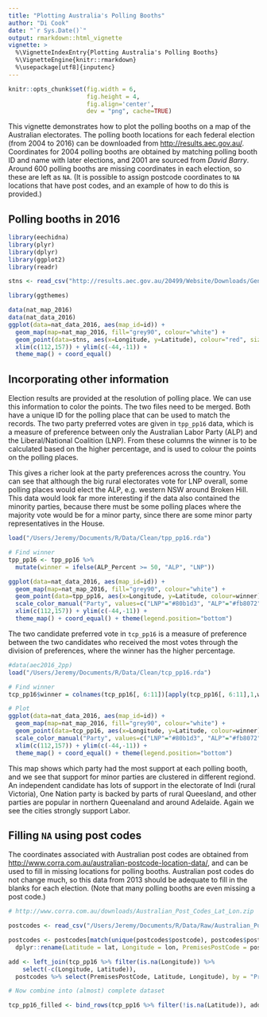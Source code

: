 ```yaml
---
title: "Plotting Australia's Polling Booths"
author: "Di Cook"
date: "`r Sys.Date()`"
output: rmarkdown::html_vignette
vignette: >
  %\VignetteIndexEntry{Plotting Australia's Polling Booths}
  %\VignetteEngine{knitr::rmarkdown}
  %\usepackage[utf8]{inputenc}
---
```


```r
knitr::opts_chunk$set(fig.width = 6,
                      fig.height = 4,
                      fig.align='center',
                      dev = "png", cache=TRUE)
```

This vignette demonstrates how to plot the polling booths on a map of the Australian electorates. The polling booth locations for each federal election (from 2004 to 2016) can be downloaded from [http://results.aec.gov.au/](http://results.aec.gov.au/). Coordinates for 2004 polling booths are obtained by matching polling booth ID and name with later elections, and 2001 are sourced from *David Barry*. Around 600 polling booths are missing coordinates in each election, so these are left as `NA`. (It is possible to assign postcode coordinates to `NA` locations that have post codes, and an example of how to do this is provided.)

## Polling booths in 2016

```r
library(eechidna)
library(plyr)
library(dplyr)
library(ggplot2)
library(readr)

stns <- read_csv("http://results.aec.gov.au/20499/Website/Downloads/GeneralPollingPlacesDownload-20499.csv", skip=1)
```

```r
library(ggthemes)

data(nat_map_2016)
data(nat_data_2016)
ggplot(data=nat_data_2016, aes(map_id=id)) +
  geom_map(map=nat_map_2016, fill="grey90", colour="white") + 
  geom_point(data=stns, aes(x=Longitude, y=Latitude), colour="red", size=1, alpha=0.3, inherit.aes=FALSE) +
  xlim(c(112,157)) + ylim(c(-44,-11)) +
  theme_map() + coord_equal()
```

## Incorporating other information

Election results are provided at the resolution of polling place. We can use this information to color the points. The two files need to be merged. Both have a unique ID for the polling place that can be used to match the records. The two party preferred votes are given in `tpp_pp16` data, which is a measure of preference between only the Australian Labor Party (ALP) and the Liberal/National Coalition (LNP). From these columns the winner is to be calculated based on the higher percentage, and is used to colour the points on the polling places. 

This gives a richer look at the party preferences across the country. You can see that although the big rural electorates vote for LNP overall, some polling places would elect the ALP, e.g. western NSW around Broken Hill. This data would look far more interesting if the data also contained the minority parties, because there must be some polling places where the majority vote would be for a minor party, since there are some minor party representatives in the House.  

```r
load("/Users/Jeremy/Documents/R/Data/Clean/tpp_pp16.rda")

# Find winner
tpp_pp16 <- tpp_pp16 %>% 
  mutate(winner = ifelse(ALP_Percent >= 50, "ALP", "LNP"))

ggplot(data=nat_data_2016, aes(map_id=id)) +
  geom_map(map=nat_map_2016, fill="grey90", colour="white") + 
  geom_point(data=tpp_pp16, aes(x=Longitude, y=Latitude, colour=winner), size=1, alpha=0.3, inherit.aes=FALSE) +
  scale_color_manual("Party", values=c("LNP"="#80b1d3", "ALP"="#fb8072")) + 
  xlim(c(112,157)) + ylim(c(-44,-11)) +
  theme_map() + coord_equal() + theme(legend.position="bottom")
```

The two candidate preferred vote in `tcp_pp16` is a measure of preference between the two candidates who received the most votes through the division of preferences, where the winner has the higher percentage.

```r
#data(aec2016_2pp)
load("/Users/Jeremy/Documents/R/Data/Clean/tcp_pp16.rda")

# Find winner
tcp_pp16$winner = colnames(tcp_pp16[, 6:11])[apply(tcp_pp16[, 6:11],1,which.max)]

# Plot
ggplot(data=nat_data_2016, aes(map_id=id)) +
  geom_map(map=nat_map_2016, fill="grey90", colour="white") + 
  geom_point(data=tcp_pp16, aes(x=Longitude, y=Latitude, colour=winner), size=1, alpha=0.6, inherit.aes=FALSE) +
  scale_color_manual("Party", values=c("LNP"="#80b1d3", "ALP"="#fb8072", "GRN" = "#33a02c", "IND" = "#beaed4", "ON" = "#fdc086", "Other" = "#ffff99")) + 
  xlim(c(112,157)) + ylim(c(-44,-11)) +
  theme_map() + coord_equal() + theme(legend.position="bottom")
```

This map shows which party had the most support at each polling booth, and we see that support for minor parties are clustered in different regiond. An independent candidate has lots of support in the electorate of Indi (rural Victoria), One Nation party is backed by parts of rural Queesland, and other parties are popular in northern Queenaland and around Adelaide. Again we see the cities strongly support Labor.


## Filling `NA` using post codes

The coordinates associated with Australian post codes are obtained from [http://www.corra.com.au/australian-postcode-location-data/](http://www.corra.com.au/australian-postcode-location-data/), and can be used to fill in missing locations for polling booths. Australian post codes do not change much, so this data from 2013 should be adequate to fill in the blanks for each election. (Note that many polling booths are even missing a post code.)

```r
# http://www.corra.com.au/downloads/Australian_Post_Codes_Lat_Lon.zip

postcodes <- read_csv("/Users/Jeremy/Documents/R/Data/Raw/Australian_Post_Codes_Lat_Lon.csv")

postcodes <- postcodes[match(unique(postcodes$postcode), postcodes$postcode),] %>% 
  dplyr::rename(Latitude = lat, Longitude = lon, PremisesPostCode = postcode)

add <- left_join(tcp_pp16 %>% filter(is.na(Longitude)) %>% 
    select(-c(Longitude, Latitude)),
  postcodes %>% select(PremisesPostCode, Latitude, Longitude), by = "PremisesPostCode")

# Now combine into (almost) complete dataset

tcp_pp16_filled <- bind_rows(tcp_pp16 %>% filter(!is.na(Latitude)), add)
```

